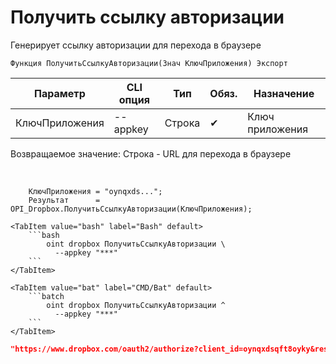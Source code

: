 ﻿---
sidebar_position: 1
description: Получить ссылку авторизации и другие функции для работы с Dropbox в Открытом пакете интеграций - бесплатной open-source библиотеке интеграций для 1С:Предприятие 8, OneScript и CLI
keywords: [1C, 1С, 1С:Предприятие, 1С:Предприятие 8.3, API, Интеграция, Сервисы, Обмен, OneScript, CLI, Dropbox]
---


# Получить ссылку авторизации
 Генерирует ссылку авторизации для перехода в браузере



`Функция ПолучитьСсылкуАвторизации(Знач КлючПриложения) Экспорт`

  | Параметр | CLI опция | Тип | Обяз. | Назначение |
  |-|-|-|-|-|
  | КлючПриложения | --appkey | Строка | &#x2714; | Ключ приложения |

  
  Возвращаемое значение:   Строка - URL для перехода в браузере

<br/>




```bsl title="Пример использования для 1С:Предприятие/OneScript"
    КлючПриложения = "oynqxds...";
    Результат      = OPI_Dropbox.ПолучитьСсылкуАвторизации(КлючПриложения);
```
    

 <Tabs>
  
    <TabItem value="bash" label="Bash" default>
        ```bash
            oint dropbox ПолучитьСсылкуАвторизации \
              --appkey "***"
        ```
    </TabItem>
  
    <TabItem value="bat" label="CMD/Bat" default>
        ```batch
            oint dropbox ПолучитьСсылкуАвторизации ^
              --appkey "***"
        ```
    </TabItem>
</Tabs>


```json title="Результат"
"https://www.dropbox.com/oauth2/authorize?client_id=oynqxdsqft8oyky&response_type=code&token_access_type=offline"
```
